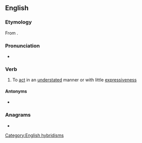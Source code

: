 ==English==

===Etymology===
From {{prefix|en|under|act}}.

===Pronunciation===
* {{rhymes|ækt|lang=en}}

===Verb===
{{en-verb}}

# To [[act]] in an [[understated]] manner or with little [[expressiveness]]

====Antonyms====
* {{l|en|overact}}

===Anagrams===
* {{anagrams|en|a=acdenrtu|reducant|tranduce|uncarted|uncrated|unredact|untraced}}

[[Category:English hybridisms]]